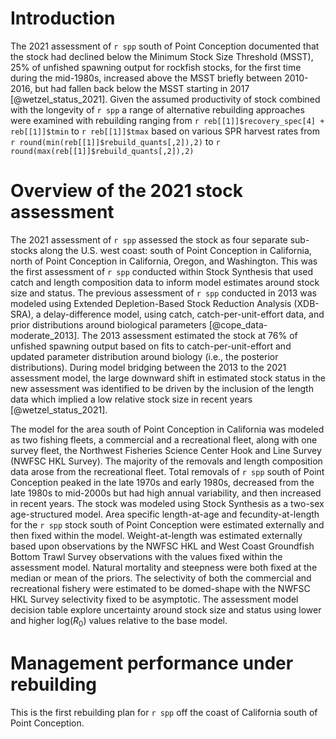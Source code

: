 # Introduction

The 2021 assessment of `r spp` south of Point Conception documented that the stock had declined below the Minimum Stock Size Threshold (MSST), 25% of unfished spawning output for rockfish stocks, for the first time during the mid-1980s, increased above the MSST briefly between 2010-2016, but had fallen back below the MSST starting in 2017 [@wetzel_status_2021]. Given the assumed productivity of stock combined with the longevity of `r spp` a range of alternative rebuilding approaches were examined with rebuilding ranging from `r reb[[1]]$recovery_spec[4] + reb[[1]]$tmin ` to `r reb[[1]]$tmax ` based on various SPR harvest rates from `r round(min(reb[[1]]$rebuild_quants[,2]),2) ` to `r round(max(reb[[1]]$rebuild_quants[,2]),2) `


# Overview of the 2021 stock assessment

The 2021 assessment of `r spp` assessed the stock as four separate sub-stocks along the U.S. west coast: south of Point Conception in California, north of Point Conception in California, Oregon, and Washington.  This was the first assessment of `r spp` conducted within Stock Synthesis that used catch and length composition data to inform model estimates around stock size and status. The previous assessment of `r spp` conducted in 2013 was modeled using Extended Depletion-Based Stock Reduction Analysis (XDB-SRA), a delay-difference model, using catch, catch-per-unit-effort data, and prior distributions around biological parameters [@cope_data-moderate_2013]. The 2013 assessment estimated the stock at 76% of unfished spawning output based on fits to catch-per-unit-effort and updated parameter distribution around biology (i.e., the posterior distributions). During model bridging between the 2013 to the 2021 assessment model, the large downward shift in estimated stock status in the new assessment was identified to be driven by the inclusion of the length data which implied a low relative stock size in recent years [@wetzel_status_2021]. 

The model for the area south of Point Conception in California was modeled as two fishing fleets, a commercial and a recreational fleet, along with one survey fleet, the Northwest Fisheries Science Center Hook and Line Survey (NWFSC HKL Survey). The majority of the removals and length composition data arose from the recreational fleet. Total removals of `r spp` south of Point Conception peaked in the late 1970s and early 1980s, decreased from the late 1980s to mid-2000s but had high annual variability, and then increased in recent years.  The stock was modeled using Stock Synthesis as a two-sex age-structured model. Area specific length-at-age and fecundity-at-length for the `r spp` stock south of Point Conception were estimated externally and then fixed within the model. Weight-at-length was estimated externally based upon observations by the NWFSC HKL and West Coast Groundfish Bottom Trawl Survey observations with the values fixed within the assessment model. Natural mortality and steepness were both fixed at the median or mean of the priors. The selectivity of both the commercial and recreational fishery were estimated to be domed-shape with the NWFSC HKL Survey selectivity fixed to be asymptotic. The assessment model decision table explore uncertainty around stock size and status using lower and higher log($R_0$) values relative to the base model.

\clearpage

# Management performance under rebuilding

This is the first rebuilding plan for `r spp ` off the coast of California south of Point Conception.

